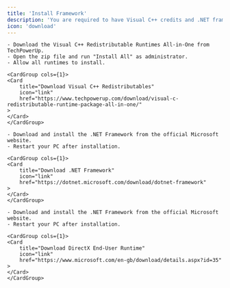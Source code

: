 ```yaml
---
title: 'Install Framework'
description: 'You are required to have Visual C++ credits and .NET framework installed on your device.'
icon: 'download'
---
```


<Steps>

  <Step title="Install Visual C++ Redistributables">

    - Download the Visual C++ Redistributable Runtimes All-in-One from TechPowerUp.
    - Open the zip file and run "Install All" as administrator.
    - Allow all runtimes to install.

    <CardGroup cols={1}>
    <Card
        title="Download Visual C++ Redistributables"
        icon="link"
        href="https://www.techpowerup.com/download/visual-c-redistributable-runtime-package-all-in-one/"
    >
    </Card>
    </CardGroup>

  </Step>

  <Step title="Install .NET Framework">

    - Download and install the .NET Framework from the official Microsoft website.
    - Restart your PC after installation.

    <CardGroup cols={1}>
    <Card
        title="Download .NET Framework"
        icon="link"
        href="https://dotnet.microsoft.com/download/dotnet-framework"
    >
    </Card>
    </CardGroup>

  </Step>

  <Step title="Install DirectX End-User Runtime">

    - Download and install the .NET Framework from the official Microsoft website.
    - Restart your PC after installation.

    <CardGroup cols={1}>
    <Card
        title="Download DirectX End-User Runtime"
        icon="link"
        href="https://www.microsoft.com/en-gb/download/details.aspx?id=35"
    >
    </Card>
    </CardGroup>
  </Step>


</Steps>